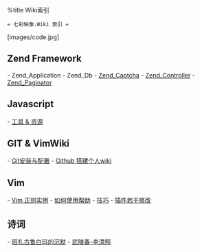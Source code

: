 %title Wiki索引
 = 七彩映像.Wiki 索引 =
[images/code.jpg]
== Zend Framework ==
- Zend_Application
- Zend_Db
- [[Zend_Captcha]]
- [[Zend_Controller]]
- [[Zend_Paginator]]
== Javascript ==
- [[tool_resource|工具 & 资源]]
== GIT & VimWiki ==
- [[git|Git安装与配置]]
- [[git_wiki|Github 搭建个人wiki]]
== Vim ==
- [[vim_pattern_instance|Vim 正则实例]]
- [[vim_help|如何使用帮助]]
- [[vim_tips|技巧]]
- [[plugin_edit|插件若干修改]]
== 诗词 ==
- [[laxilamu_duoduo|班扎古鲁白玛的沉默]]
- [[wulingchun_liqingzhao|武陵春-李清照]]
<!-- Last modified:  2011-01-10 00:24:53 -->
